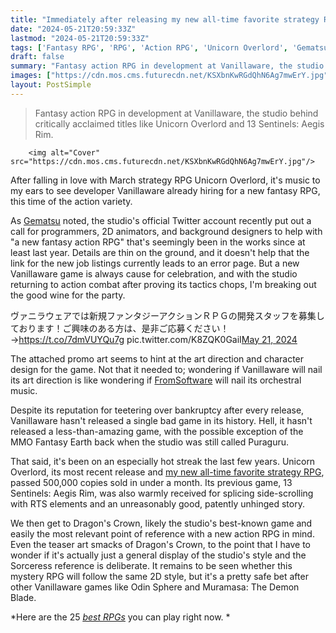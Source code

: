 ```yaml
---
title: "Immediately after releasing my new all-time favorite strategy RPG, Japanese juggernaut Vanillaware is hiring for a new action RPG"
date: "2024-05-21T20:59:33Z"
lastmod: "2024-05-21T20:59:33Z"
tags: ['Fantasy RPG', 'RPG', 'Action RPG', 'Unicorn Overlord', 'Gematsu', 'Vanillaware', 'FromSoftware']
draft: false
summary: "Fantasy action RPG in development at Vanillaware, the studio behind critically acclaimed titles like Unicorn Overlord and 13 Sentinels: Aegis Rim."
images: ["https://cdn.mos.cms.futurecdn.net/KSXbnKwRGdQhN6Ag7mwErY.jpg"]
layout: PostSimple
---
```

> Fantasy action RPG in development at Vanillaware, the studio behind critically acclaimed titles like Unicorn Overlord and 13 Sentinels: Aegis Rim.


        <img alt="Cover" src="https://cdn.mos.cms.futurecdn.net/KSXbnKwRGdQhN6Ag7mwErY.jpg"/>
        
After falling in love with March strategy RPG Unicorn Overlord, it's music to my ears to see developer Vanillaware already hiring for a new fantasy RPG, this time of the action variety. 

As [<u>Gematsu</u>](https://www.gematsu.com/2024/05/vanillaware-recruiting-development-staff-for-new-fantasy-action-rpg) noted, the studio's official Twitter account recently put out a call for programmers, 2D animators, and background designers to help with "a new fantasy action RPG" that's seemingly been in the works since at least last year. Details are thin on the ground, and it doesn't help that the link for the new job listings currently leads to an error page. But a new Vanillaware game is always cause for celebration, and with the studio returning to action combat after proving its tactics chops, I'm breaking out the good wine for the party. 

ヴァニラウェアでは新規ファンタジーアクションＲＰＧの開発スタッフを募集しております！ご興味のある方は、是非ご応募ください！→https://t.co/7dmVUYQu7g pic.twitter.com/K8ZQK0GaiI[May 21, 2024](https://twitter.com/vanillaware_boy/status/1792797473666129967)

The attached promo art seems to hint at the art direction and character design for the game. Not that it needed to; wondering if Vanillaware will nail its art direction is like wondering if [FromSoftware](https://www.gamesradar.com/tag/fromsoftware/) will nail its orchestral music. 

Despite its reputation for teetering over bankruptcy after every release, Vanillaware hasn't released a single bad game in its history. Hell, it hasn't released a less-than-amazing game, with the possible exception of the MMO Fantasy Earth back when the studio was still called Puraguru. 

That said, it's been on an especially hot streak the last few years. Unicorn Overlord, its most recent release and [my new all-time favorite strategy RPG](https://www.gamesradar.com/strategy-rpg-unicorn-overlord-is-my-goty-so-far-and-i-knew-it-would-be-from-the-moment-i-was-up-until-1am-in-a-3-hour-battle-hopelessly-under-leveled/), passed 500,000 copies sold in under a month. Its previous game, 13 Sentinels: Aegis Rim, was also warmly received for splicing side-scrolling with RTS elements and an unreasonably good, patently unhinged story. 

We then get to Dragon's Crown, likely the studio's best-known game and easily the most relevant point of reference with a new action RPG in mind. Even the teaser art smacks of Dragon's Crown, to the point that I have to wonder if it's actually just a general display of the studio's style and the Sorceress reference is deliberate. It remains to be seen whether this mystery RPG will follow the same 2D style, but it's a pretty safe bet after other Vanillaware games like Odin Sphere and Muramasa: The Demon Blade. 

*Here are the 25 *[<u><em>best RPGs</em></u>](https://www.gamesradar.com/best-rpg-games/)* you can play right now. *
        